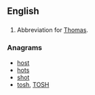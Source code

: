 ==English==

==={{abbreviation-old|en}}===
{{head|en}}
# Abbreviation for [[Thomas]].

===Anagrams===
* [[host#English|host]] 
* [[hots#English|hots]]
* [[shot#English|shot]]
* [[tosh#English|tosh]], [[TOSH#English|TOSH]]